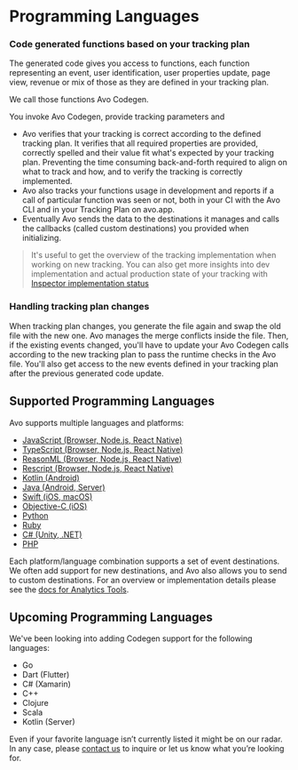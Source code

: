 # Programming Languages

### Code generated functions based on your tracking plan

The generated code gives you access to functions, each function representing an event, user identification, user properties update, page view, revenue or mix of those as they are defined in your tracking plan.

We call those functions Avo Codegen.

You invoke Avo Codegen, provide tracking parameters and

- Avo verifies that your tracking is correct according to the defined tracking plan. It verifies that all required properties are provided, correctly spelled and their value fit what's expected by your tracking plan. Preventing the time consuming back-and-forth required to align on what to track and how, and to verify the tracking is correctly implemented.
- Avo also tracks your functions usage in development and reports if a call of particular function was seen or not, both in your CI with the Avo CLI and in your Tracking Plan on avo.app.
- Eventually Avo sends the data to the destinations it manages and calls the callbacks (called custom destinations) you provided when initializing.

> It's useful to get the overview of the tracking implementation when working on new tracking.
> You can also get more insights into dev implementation and actual production state of your tracking with [Inspector implementation status](/workspace/tracking-plan/implementation-status#inspector-implementation-status)

### Handling tracking plan changes

When tracking plan changes, you generate the file again and swap the old file with the new one. Avo manages the merge conflicts inside the file.
Then, if the existing events changed, you'll have to update your Avo Codegen calls according to the new tracking plan to pass the runtime checks in the Avo file.
You'll also get access to the new events defined in your tracking plan after the previous generated code update.

## Supported Programming Languages

Avo supports multiple languages and platforms:

- [JavaScript (Browser, Node.js, React Native)](/implementation/reference/javascript)
- [TypeScript (Browser, Node.js, React Native)](/implementation/reference/typescript)
- [ReasonML (Browser, Node.js, React Native)](/implementation/reference/reasonml)
- [Rescript (Browser, Node.js, React Native)](/implementation/reference/rescript)
- [Kotlin (Android)](/implementation/reference/kotlin)
- [Java (Android, Server)](/implementation/reference/java)
- [Swift (iOS, macOS)](/implementation/reference/swift)
- [Objective-C (iOS)](/implementation/reference/objc)
- [Python](/implementation/reference/python)
- [Ruby](/implementation/reference/ruby)
- [C# (Unity, .NET)](/implementation/reference/csharp)
- [PHP](/implementation/reference/php)

Each platform/language combination supports a set of event destinations. We often add support for new destinations, and Avo also allows you to send to custom destinations.
For an overview or implementation details please see the [docs for Analytics Tools](/data-design/analytics).

## Upcoming Programming Languages

We've been looking into adding Codegen support for the following languages:

- Go
- Dart (Flutter)
- C# (Xamarin)
- C++
- Clojure
- Scala
- Kotlin (Server)

Even if your favorite language isn’t currently listed it might be on our radar. In any
case, please [contact us](/help/troubleshooting) to inquire
or let us know what you’re looking for.
